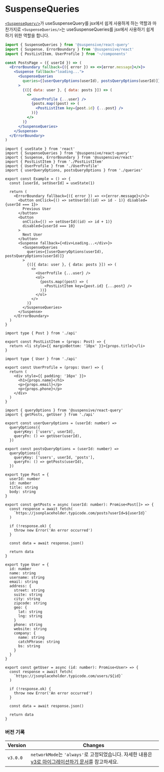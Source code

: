 
# SuspenseQueries

[`<SuspenseQuery/>`](/docs/react-query/SuspenseQuery)가 useSuspenseQuery를 jsx에서 쉽게 사용하게 하는 역할과 마찬가지로 `<SuspenseQueries/>`는 useSuspenseQueries를 jsx에서 사용하기 쉽게 하기 위한 역할을 합니다.

```jsx /SuspenseQueries/
import { SuspenseQueries } from '@suspensive/react-query'
import { Suspense, ErrorBoundary } from '@suspensive/react'
import { PostListItem, UserProfile } from '~/components'

const PostsPage = ({ userId }) => (
  <ErrorBoundary fallback={({ error }) => <>{error.message}</>}>
    <Suspense fallback="loading...">
      <SuspenseQueries
        queries={[userQueryOptions(userId), postsQueryOptions(userId)]}
      >
        {([{ data: user }, { data: posts }]) => (
          <>
            <UserProfile {...user} />
            {posts.map((post) => (
              <PostListItem key={post.id} {...post} />
            ))}
          </>
        )}
      </SuspenseQueries>
    </Suspense>
  </ErrorBoundary>
)
```

<Sandpack>

```tsx Example.tsx active
import { useState } from 'react'
import { SuspenseQueries } from '@suspensive/react-query'
import { Suspense, ErrorBoundary } from '@suspensive/react'
import { PostListItem } from './PostListItem'
import { UserProfile } from './UserProfile'
import { userQueryOptions, postsQueryOptions } from './queries'

export const Example = () => {
  const [userId, setUserId] = useState(1)

  return (
    <ErrorBoundary fallback={({ error }) => <>{error.message}</>}>
      <button onClick={() => setUserId((id) => id - 1)} disabled={userId === 1}>
        Previous User
      </button>
      <button
        onClick={() => setUserId((id) => id + 1)}
        disabled={userId === 10}
      >
        Next User
      </button>
      <Suspense fallback={<div>Loading...</div>}>
        <SuspenseQueries
          queries={[userQueryOptions(userId), postsQueryOptions(userId)]}
        >
          {([{ data: user }, { data: posts }]) => (
            <>
              <UserProfile {...user} />
              <ol>
                {posts.map((post) => (
                  <PostListItem key={post.id} {...post} />
                ))}
              </ol>
            </>
          )}
        </SuspenseQueries>
      </Suspense>
    </ErrorBoundary>
  )
}
```

```tsx PostListItem.tsx
import type { Post } from './api'

export const PostListItem = (props: Post) => {
  return <li style={{ marginBottom: '10px' }}>{props.title}</li>
}
```

```tsx UserProfile.tsx
import type { User } from './api'

export const UserProfile = (props: User) => {
  return (
    <div style={{ padding: '16px' }}>
      <h1>{props.name}</h1>
      <p>{props.email}</p>
      <p>{props.phone}</p>
    </div>
  )
}
```

```tsx queries.ts
import { queryOptions } from '@suspensive/react-query'
import { getPosts, getUser } from './api'

export const userQueryOptions = (userId: number) =>
  queryOptions({
    queryKey: ['users', userId],
    queryFn: () => getUser(userId),
  })

export const postsQueryOptions = (userId: number) =>
  queryOptions({
    queryKey: ['users', userId, 'posts'],
    queryFn: () => getPosts(userId),
  })
```

```tsx api.ts
export type Post = {
  userId: number
  id: number
  title: string
  body: string
}

export const getPosts = async (userId: number): Promise<Post[]> => {
  const response = await fetch(
    `https://jsonplaceholder.typicode.com/posts?userId=${userId}`
  )

  if (!response.ok) {
    throw new Error('An error occurred')
  }

  const data = await response.json()

  return data
}

export type User = {
  id: number
  name: string
  username: string
  email: string
  address: {
    street: string
    suite: string
    city: string
    zipcode: string
    geo: {
      lat: string
      lng: string
    }
    phone: string
    website: string
    company: {
      name: string
      catchPhrase: string
      bs: string
    }
  }
}

export const getUser = async (id: number): Promise<User> => {
  const response = await fetch(
    `https://jsonplaceholder.typicode.com/users/${id}`
  )

  if (!response.ok) {
    throw new Error('An error occurred')
  }

  const data = await response.json()

  return data
}
```

</Sandpack>

### 버전 기록

| Version  | Changes                                                                                                                              |
| -------- | ------------------------------------------------------------------------------------------------------------------------------------ |
| `v3.0.0` | `networkMode`는 `'always'`로 고정되었습니다. 자세한 내용은 [v3로 마이그레이션하기 문서](./migration/migrate-to-v3.mdx)를 참고하세요. |
